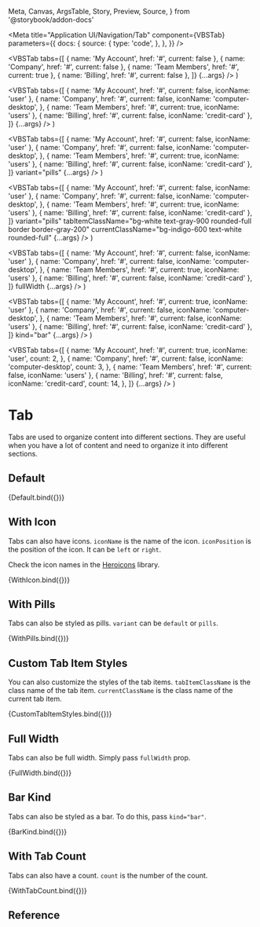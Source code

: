   Meta,
  Canvas,
  ArgsTable,
  Story,
  Preview,
  Source,
} from '@storybook/addon-docs'

<Meta
  title="Application UI/Navigation/Tab"
  component={VBSTab}
  parameters={{
    docs: {
      source: {
        type: 'code',
      },
    },
  }}
/>

  <VBSTab
    tabs={[
      { name: 'My Account', href: '#', current: false },
      { name: 'Company', href: '#', current: false },
      { name: 'Team Members', href: '#', current: true },
      { name: 'Billing', href: '#', current: false },
    ]}
    {...args}
  />
)

  <VBSTab
    tabs={[
      { name: 'My Account', href: '#', current: false, iconName: 'user' },
      {
        name: 'Company',
        href: '#',
        current: false,
        iconName: 'computer-desktop',
      },
      { name: 'Team Members', href: '#', current: true, iconName: 'users' },
      { name: 'Billing', href: '#', current: false, iconName: 'credit-card' },
    ]}
    {...args}
  />
)

  <VBSTab
    tabs={[
      { name: 'My Account', href: '#', current: false, iconName: 'user' },
      {
        name: 'Company',
        href: '#',
        current: false,
        iconName: 'computer-desktop',
      },
      { name: 'Team Members', href: '#', current: true, iconName: 'users' },
      { name: 'Billing', href: '#', current: false, iconName: 'credit-card' },
    ]}
    variant="pills"
    {...args}
  />
)

  <VBSTab
    tabs={[
      { name: 'My Account', href: '#', current: false, iconName: 'user' },
      {
        name: 'Company',
        href: '#',
        current: false,
        iconName: 'computer-desktop',
      },
      { name: 'Team Members', href: '#', current: true, iconName: 'users' },
      { name: 'Billing', href: '#', current: false, iconName: 'credit-card' },
    ]}
    variant="pills"
    tabItemClassName="bg-white text-gray-900 rounded-full border border-gray-200"
    currentClassName="bg-indigo-600 text-white rounded-full"
    {...args}
  />
)

  <VBSTab
    tabs={[
      { name: 'My Account', href: '#', current: false, iconName: 'user' },
      {
        name: 'Company',
        href: '#',
        current: false,
        iconName: 'computer-desktop',
      },
      { name: 'Team Members', href: '#', current: true, iconName: 'users' },
      { name: 'Billing', href: '#', current: false, iconName: 'credit-card' },
    ]}
    fullWidth
    {...args}
  />
)

  <VBSTab
    tabs={[
      { name: 'My Account', href: '#', current: true, iconName: 'user' },
      {
        name: 'Company',
        href: '#',
        current: false,
        iconName: 'computer-desktop',
      },
      { name: 'Team Members', href: '#', current: false, iconName: 'users' },
      { name: 'Billing', href: '#', current: false, iconName: 'credit-card' },
    ]}
    kind="bar"
    {...args}
  />
)

  <VBSTab
    tabs={[
      {
        name: 'My Account',
        href: '#',
        current: true,
        iconName: 'user',
        count: 2,
      },
      {
        name: 'Company',
        href: '#',
        current: false,
        iconName: 'computer-desktop',
        count: 3,
      },
      { name: 'Team Members', href: '#', current: false, iconName: 'users' },
      {
        name: 'Billing',
        href: '#',
        current: false,
        iconName: 'credit-card',
        count: 14,
      },
    ]}
    {...args}
  />
)

# Tab

Tabs are used to organize content into different sections. They are useful when you have a lot of content and need to organize it into different sections.

## Default

<Canvas>
  <Story name="Default">{Default.bind({})}</Story>
</Canvas>

## With Icon

Tabs can also have icons. `iconName` is the name of the icon. `iconPosition` is the position of the icon. It can be `left` or `right`.

Check the icon names in the [Heroicons](https://heroicons.com/) library.

<Canvas>
  <Story name="With Icon">{WithIcon.bind({})}</Story>
</Canvas>

## With Pills

Tabs can also be styled as pills. `variant` can be `default` or `pills`.

<Canvas>
  <Story name="With Pills">{WithPills.bind({})}</Story>
</Canvas>

## Custom Tab Item Styles

You can also customize the styles of the tab items. `tabItemClassName` is the class name of the tab item. `currentClassName` is the class name of the current tab item.

<Canvas>
  <Story name="Custom Tab Item Styles">{CustomTabItemStyles.bind({})}</Story>
</Canvas>

## Full Width

Tabs can also be full width. Simply pass `fullWidth` prop.

<Canvas>
  <Story name="Full Width">{FullWidth.bind({})}</Story>
</Canvas>

## Bar Kind

Tabs can also be styled as a bar. To do this, pass `kind="bar"`.

<Canvas>
  <Story name="Bar Kind">{BarKind.bind({})}</Story>
</Canvas>

## With Tab Count

Tabs can also have a count. `count` is the number of the count.

<Canvas>
  <Story name="With Tab Count">{WithTabCount.bind({})}</Story>
</Canvas>

## Reference

<ArgsTable of={VBSTab} />

